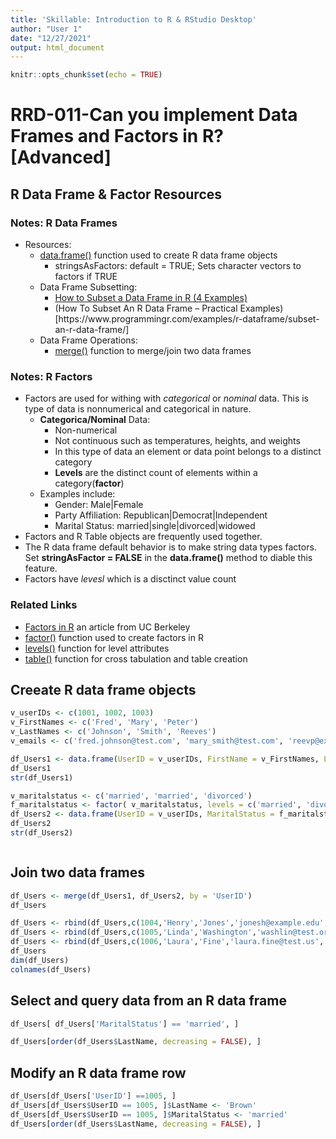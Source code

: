 ---
title: 'Skillable: Introduction to R & RStudio Desktop'
author: "User 1"
date: "12/27/2021"
output: html_document
---

```{r setup, include=FALSE}
knitr::opts_chunk$set(echo = TRUE)
```

# RRD-011-Can you implement Data Frames and Factors in R? [Advanced]
## R Data Frame & Factor Resources
### Notes: R Data Frames
- Resources:
  - [data.frame()](https://www.rdocumentation.org/packages/base/versions/3.6.2/topics/data.frame) function used to create R data frame objects
    - stringsAsFactors: default = TRUE; Sets character vectors to factors if TRUE
  - Data Frame Subsetting:
    - [How to Subset a Data Frame in R (4 Examples)](https://www.statology.org/subset-data-frame-in-r/)
    - (How To Subset An R Data Frame – Practical Examples)[https://www.programmingr.com/examples/r-dataframe/subset-an-r-data-frame/]
  - Data Frame Operations:
    - [merge()](https://www.rdocumentation.org/packages/base/versions/3.6.2/topics/merge) function to merge/join two data frames

### Notes: R Factors
- Factors are used for withing with *categorical* or *nominal* data. This is type of data is nonnumerical and categorical in nature. 
  - **Categorica/Nominal** Data:
    - Non-numerical
    - Not continuous such as temperatures, heights, and weights
    - In this type of data an element or data point belongs to a distinct category
    - **Levels** are the distinct count of elements within a category(**factor**)
  - Examples include: 
    - Gender: Male|Female
    - Party Affiliation: Republican|Democrat|Independent
    - Marital Status: married|single|divorced|widowed
- Factors and R Table objects are frequently used together. 
- The R data frame default behavior is to make string data types factors. Set **stringAsFactor = FALSE** in the **data.frame()** method to diable this feature.
- Factors have *levesl* which is a disctinct value count

### Related Links
- [Factors in R](https://www.stat.berkeley.edu/~s133/factors.html) an article from UC Berkeley
- [factor()](https://www.rdocumentation.org/packages/base/versions/3.6.2/topics/factor) function used to create factors in R
- [levels()](https://www.rdocumentation.org/packages/base/versions/3.6.2/topics/levels) function for level attributes
- [table()](https://www.rdocumentation.org/packages/base/versions/3.6.2/topics/table) function for cross tabulation and table creation

## Creeate R data frame objects
```{r Create R data frame object, include = T, error=F,warning=F}
v_userIDs <- c(1001, 1002, 1003)
v_FirstNames <- c('Fred', 'Mary', 'Peter')
v_LastNames <- c('Johnson', 'Smith', 'Reeves')
v_emails <- c('fred.johnson@test.com', 'mary_smith@test.com', 'reevp@example.org')

df_Users1 <- data.frame(UserID = v_userIDs, FirstName = v_FirstNames, LastName = v_LastNames, Email = v_emails, stringsAsFactors = FALSE)
df_Users1
str(df_Users1)

v_maritalstatus <- c('married', 'married', 'divorced')
f_maritalstatus <- factor( v_maritalstatus, levels = c('married', 'divorced', 'widowed'))
df_Users2 <- data.frame(UserID = v_userIDs, MaritalStatus = f_maritalstatus, stringsAsFactors = FALSE)
df_Users2
str(df_Users2)



```
## Join two data frames
```{r Join two data frames, include= T, warning=F, error=F}

df_Users <- merge(df_Users1, df_Users2, by = 'UserID')
df_Users

df_Users <- rbind(df_Users,c(1004,'Henry','Jones','jonesh@example.edu','married'))
df_Users <- rbind(df_Users,c(1005,'Linda','Washington','washlin@test.org','divorced'))
df_Users <- rbind(df_Users,c(1006,'Laura','Fine','laura.fine@test.us','divorced'))
df_Users
dim(df_Users)
colnames(df_Users)


```

## Select and query data from an R data frame
```{r Select and query data from an R data frame, include= T, error=F, warning=F}
df_Users[ df_Users['MaritalStatus'] == 'married', ]

df_Users[order(df_Users$LastName, decreasing = FALSE), ]


```

## Modify an R data frame row
```{r Modify an R data frame row, include=T, error=F, warning=F}

df_Users[df_Users['UserID'] ==1005, ]
df_Users[df_Users$UserID == 1005, ]$LastName <- 'Brown'
df_Users[df_Users$UserID == 1005, ]$MaritalStatus <- 'married'
df_Users[order(df_Users$LastName, decreasing = FALSE), ]


```







